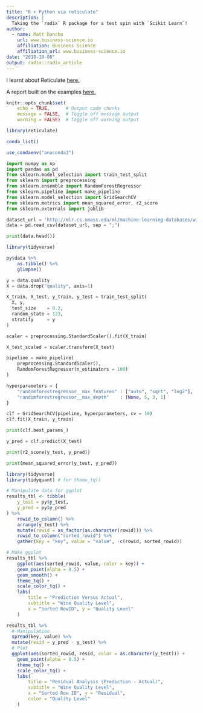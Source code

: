 ```yaml
---
title: "R + Python via reticulate"
description: |
  Taking the `radix` R package for a test spin with `Scikit Learn`!
author:
  - name: Matt Dancho 
    url: www.business-science.io
    affiliation: Business Science
    affiliation_url: www.business-science.io
date: "2018-10-08"
output: radix::radix_article
---
```


I learnt about Reticulate [here.](https://blog.rstudio.com/2018/10/09/rstudio-1-2-preview-reticulated-python/)

A report built on the examples [here.](https://www.business-science.io/business/2018/10/08/python-and-r.html)

```r
knitr::opts_chunk$set(
    echo = TRUE,      # Output code chunks
    message = FALSE,  # Toggle off message output 
    warning = FALSE)  # Toggle off warning output
```

```r
library(reticulate)
```

```r
conda_list()
```

```r
use_condaenv("anaconda3")
```

```python
import numpy as np
import pandas as pd
from sklearn.model_selection import train_test_split
from sklearn import preprocessing
from sklearn.ensemble import RandomForestRegressor
from sklearn.pipeline import make_pipeline
from sklearn.model_selection import GridSearchCV
from sklearn.metrics import mean_squared_error, r2_score
from sklearn.externals import joblib
```

```python
dataset_url = 'http://mlr.cs.umass.edu/ml/machine-learning-databases/wine-quality/winequality-red.csv'
data = pd.read_csv(dataset_url, sep = ";")
```

```python
print(data.head())
```

```r
library(tidyverse)

py$data %>% 
    as.tibble() %>%
    glimpse()
```

```python
y = data.quality
X = data.drop("quality", axis=1)
```

```python
X_train, X_test, y_train, y_test = train_test_split(
  X, y,
  test_size    = 0.2,
  random_state = 123,
  stratify     = y
)
```

```python
scaler = preprocessing.StandardScaler().fit(X_train)   
```

```python
X_test_scaled = scaler.transform(X_test)
```

```python
pipeline = make_pipeline(
    preprocessing.StandardScaler(),
    RandomForestRegressor(n_estimators = 100)
)
```

```python
hyperparameters = {
    "randomforestregressor__max_features" : ["auto", "sqrt", "log2"],
    "randomforestregressor__max_depth"    : [None, 5, 3, 1]
}
```

```python
clf = GridSearchCV(pipeline, hyperparameters, cv = 10)
clf.fit(X_train, y_train)
```

```python
print(clf.best_params_)
```

```python
y_pred = clf.predict(X_test)
```

```python
print(r2_score(y_test, y_pred))
```

```python
print(mean_squared_error(y_test, y_pred))
```

```r
library(tidyverse)
library(tidyquant) # for theme_tq()

# Manipulate data for ggplot
results_tbl <- tibble(
    y_test = py$y_test,
    y_pred = py$y_pred
) %>%
    rowid_to_column() %>%
    arrange(y_test) %>%
    mutate(rowid = as_factor(as.character(rowid))) %>%
    rowid_to_column("sorted_rowid") %>%
    gather(key = "key", value = "value", -c(rowid, sorted_rowid)) 

# Make ggplot
results_tbl %>%
    ggplot(aes(sorted_rowid, value, color = key)) +
    geom_point(alpha = 0.5) +
    geom_smooth() + 
    theme_tq() +
    scale_color_tq() +
    labs(
        title = "Prediction Versus Actual",
        subtitle = "Wine Quality Level",
        x = "Sorted RowID", y = "Quality Level"
    )
```

```r
results_tbl %>%
  # Manipulation
  spread(key, value) %>%
  mutate(resid = y_pred - y_test) %>%
  # Plot
  ggplot(aes(sorted_rowid, resid, color = as.character(y_test))) +
    geom_point(alpha = 0.5) +
    theme_tq() +
    scale_color_tq() +
    labs(
        title = "Residual Analysis (Prediction - Actual)",
        subtitle = "Wine Quality Level",
        x = "Sorted Row ID", y = "Residual",
        color = "Quality Level"
    )
```

